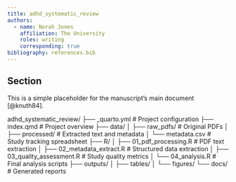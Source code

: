 ```yaml
---
title: adhd_systematic_review
authors:
  - name: Norah Jones
    affiliation: The University
    roles: writing
    corresponding: true
bibliography: references.bib
---
```


## Section
This is a simple placeholder for the manuscript's main document [@knuth84].


adhd_systematic_review/
├── _quarto.yml           # Project configuration
├── index.qmd            # Project overview
├── data/
│   ├── raw_pdfs/        # Original PDFs
│   ├── processed/       # Extracted text and metadata
│   └── metadata.csv     # Study tracking spreadsheet
├── R/
│   ├── 01_pdf_processing.R  # PDF text extraction
│   ├── 02_metadata_extract.R # Structured data extraction
│   ├── 03_quality_assessment.R # Study quality metrics
│   └── 04_analysis.R     # Final analysis scripts
├── outputs/
│   ├── tables/
│   └── figures/
└── docs/                # Generated reports
